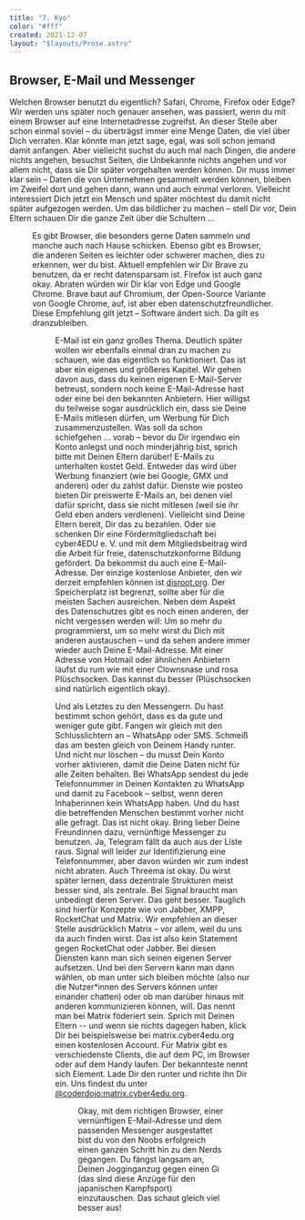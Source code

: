 ```yaml
---
title: "7. Kyo"
color: "#fff"
created: 2021-12-07
layout: "$layouts/Prose.astro"
---
```



## Browser, E-Mail und Messenger

Welchen Browser benutzt du eigentlich? Safari, Chrome, Firefox oder Edge? Wir werden uns später noch genauer ansehen,
was passiert, wenn du mit einem Browser auf eine Internetadresse zugreifst. An dieser Stelle aber schon einmal soviel –
du überträgst immer eine Menge Daten, die viel über Dich verraten. Klar könnte man jetzt sage, egal, was soll schon
jemand damit anfangen. Aber vielleicht suchst du auch mal nach Dingen, die andere nichts angehen, besuchst Seiten, die
Unbekannte nichts angehen und vor allem nicht, dass sie Dir später vorgehalten werden können. Dir muss immer klar sein –
Daten die von Unternehmen gesammelt werden können, bleiben im Zweifel dort und gehen dann, wann und auch einmal
verloren. Vielleicht interessiert Dich jetzt ein Mensch und später möchtest du damit nicht später aufgezogen werden. Um
das bildlicher zu machen – stell Dir vor, Dein Eltern schauen Dir die ganze Zeit über die Schultern …

<Figure
  src="/images/kyo-7/children-593313_s.jpg"
  alt="Den richtigen Browser gefunden!"
/>

Es gibt Browser, die besonders gerne Daten sammeln und manche auch nach Hause schicken. Ebenso gibt es Browser, die
anderen Seiten es leichter oder schwerer machen, dies zu erkennen, wer du bist. Aktuell empfehlen wir Dir Brave zu
benutzen, da er recht datensparsam ist. Firefox ist auch ganz okay. Abraten würden wir Dir klar von Edge und Google
Chrome. Brave baut auf Chromium, der Open-Source Variante von Google Chrome, auf, ist aber eben datenschutzfreundlicher.
Diese Empfehlung gilt jetzt – Software ändert sich. Da gilt es dranzubleiben.

<Figure src="/images/kyo-7/Brave.png" alt="Brave" />

E-Mail ist ein ganz großes Thema. Deutlich später wollen wir ebenfalls einmal dran zu machen zu schauen, wie das
eigentlich so funktioniert. Das ist aber ein eigenes und größeres Kapitel. Wir gehen davon aus, dass du keinen eigenen
E-Mail-Server betreust, sondern noch keine E-Mail-Adresse hast oder eine bei den bekannten Anbietern. Hier willigst du
teilweise sogar ausdrücklich ein, dass sie Deine E-Mails mitlesen dürfen, um Werbung für Dich zusammenzustellen. Was
soll da schon schiefgehen … vorab – bevor du Dir irgendwo ein Konto anlegst und noch minderjährig bist, sprich bitte mit
Deinen Eltern darüber! E-Mails zu unterhalten kostet Geld. Entweder das wird über Werbung finanziert (wie bei Google,
GMX und anderen) oder du zahlst dafür. Dienste wie posteo bieten Dir preiswerte E-Mails an, bei denen viel dafür
spricht, dass sie nicht mitlesen (weil sie ihr Geld eben anders verdienen). Vielleicht sind Deine Eltern bereit, Dir das
zu bezahlen. Oder sie schenken Dir eine Fördermitgliedschaft bei cyber4EDU e. V. und mit dem Mitgliedsbeitrag wird die
Arbeit für freie, datenschutzkonforme Bildung gefördert. Da bekommst du auch eine E-Mail-Adresse. Der einzige kostenlose
Anbieter, den wir derzeit empfehlen können ist [disroot.org](https://disroot.org). Der Speicherplatz ist begrenzt,
sollte aber für die meisten Sachen ausreichen. Neben dem Aspekt des Datenschutzes gibt es noch einen anderen, der nicht
vergessen werden will: Um so mehr du programmierst, um so mehr wirst du Dich mit anderen austauschen – und da sehen
andere immer wieder auch Deine E-Mail-Adresse. Mit einer Adresse von Hotmail oder ähnlichen Anbietern läufst du rum wie
mit einer Clownsnase und rosa Plüschsocken. Das kannst du besser (Plüschsocken sind natürlich eigentlich okay).

Und als Letztes zu den Messengern. Du hast bestimmt schon gehört, dass es da gute und weniger gute gibt. Fangen wir
gleich mit den Schlusslichtern an – WhatsApp oder SMS. Schmeiß das am besten gleich von Deinem Handy runter. Und nicht
nur löschen – du musst Dein Konto vorher aktivieren, damit die Deine Daten nicht für alle Zeiten behalten. Bei WhatsApp
sendest du jede Telefonnummer in Deinen Kontakten zu WhatsApp und damit zu Facebook – selbst, wenn deren Inhaberinnen
kein WhatsApp haben. Und du hast die betreffenden Menschen bestimmt vorher nicht alle gefragt. Das ist nicht okay. Bring
lieber Deine Freundinnen dazu, vernünftige Messenger zu benutzen. Ja, Telegram fällt da auch aus der Liste raus. Signal
will leider zur Identifizierung eine Telefonnummer, aber davon würden wir zum indest nicht abraten. Auch Threema ist
okay. Du wirst später lernen, dass dezentrale Strukturen meist besser sind, als zentrale. Bei Signal braucht man
unbedingt deren Server. Das geht besser. Tauglich sind hierfür Konzepte wie von Jabber, XMPP, RocketChat und Matrix. Wir
empfehlen an dieser Stelle ausdrücklich Matrix – vor allem, weil du uns da auch finden wirst. Das ist also kein
Statement gegen RocketChat oder Jabber. Bei diesen Diensten kann man sich seinen eigenen Server aufsetzen. Und bei den
Servern kann man dann wählen, ob man unter sich bleiben möchte (also nur die Nutzer\*innen des Servers können unter
einander chatten) oder ob man darüber hinaus mit anderen kommunizieren können, will. Das nennt man bei Matrix föderiert
sein. Sprich mit Deinen Eltern -- und wenn sie nichts dagegen haben, klick Dir bei beispielsweise bei
matrix.cyber4edu.org einen kostenlosen Account. Für Matrix gibt es verschiedenste Clients, die auf dem PC, im Browser
oder auf dem Handy laufen. Der bekannteste nennt sich Element. Lade Dir den runter und richte ihn Dir ein. Uns findest
du unter [@coderdojo:matrix.cyber4edu.org](https://matrix.to/#/@coderdojo:chat.cyber4edu.org).

<Figure src="/images/kyo-7/Cyber4EDU_sticker.png" alt="cyber4EDU Logo" />

Okay, mit dem richtigen Browser, einer vernünftigen E-Mail-Adresse und dem passenden Messenger ausgestattet bist du von
den Noobs erfolgreich einen ganzen Schritt hin zu den Nerds gegangen. Du fängst langsam an, Deinen Jogginganzug gegen
einen Gi (das sind diese Anzüge für den japanischen Kampfsport) einzutauschen. Das schaut gleich viel besser aus!
